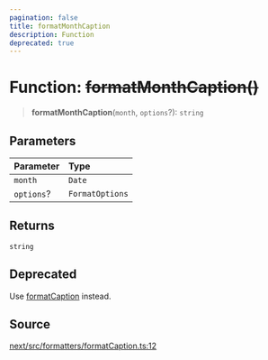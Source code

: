 ```yaml
---
pagination: false
title: formatMonthCaption
description: Function
deprecated: true
---
```


# Function: ~~formatMonthCaption()~~

> **formatMonthCaption**(`month`, `options`?): `string`

## Parameters

| Parameter | Type |
| :------ | :------ |
| `month` | `Date` |
| `options`? | `FormatOptions` |

## Returns

`string`

## Deprecated

Use [formatCaption](/api/next/functions/formatCaption.mdx) instead.

## Source

[next/src/formatters/formatCaption.ts:12](https://github.com/gpbl/react-day-picker/blob/575f9be39/next/src/formatters/formatCaption.ts#L12)
